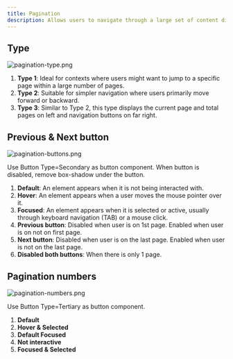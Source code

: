```yaml
---
title: Pagination
description: Allows users to navigate through a large set of content divided into discrete pages
---
```


## Type

![pagination-type.png](/design/pagination-type.png)

1. **Type 1**: Ideal for contexts where users might want to jump to a specific page within a large number of pages.
2. **Type 2**: Suitable for simpler navigation where users primarily move forward or backward.
3. **Type 3**: Similar to Type 2, this type displays the current page and total pages on left and navigation buttons on far right.

## Previous & Next button

![pagination-buttons.png](/design/pagination-buttons.png)

Use Button Type=Secondary as button component. When button is disabled, remove box-shadow under the button.

1. **Default**: An element appears when it is not being interacted with.
2. **Hover**: An element appears when a user moves the mouse pointer over it.
3. **Focused**: An element appears when it is selected or active, usually through keyboard navigation (TAB) or a mouse click.
4. **Previous button**: Disabled when user is on 1st page. Enabled when user is on not on first page.
5. **Next button**: Disabled when user is on the last page. Enabled when user is not on the last page.
6. **Disabled both buttons**: When there is only 1 page.

## Pagination numbers

![pagination-numbers.png](/design/pagination-numbers.png)

Use Button Type=Tertiary as button component.

1. **Default**
2. **Hover & Selected**
3. **Default Focused**
4. **Not interactive**
5. **Focused & Selected**
